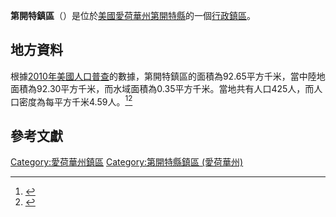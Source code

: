 {{noteTA
|G1=USState
|G2=地名
|G3=Unit
}}
{{Infobox settlement
|official_name            = 第開特鎮區
|native_name = Decatur Township
|settlement_type          = [[行政鎮區|行政鎮區]]
|image_skyline            = 
|imagesize                = 
|image_map                = Map highlighting Decatur Township, Decatur County, Iowa.svg
|mapsize                  = 250px
|pushpin_map  =USA Iowa
|pushpin_label = 第開特鎮區
|pushpin_label_position   = top
|pushpin_map_caption      = 第開特鎮區在愛荷華州的位置
|subdivision_type         = [[世界政區索引|國家]]
|subdivision_type1        = [[美国州份|州份]]
|subdivision_type2        = [[愛荷華州行政区划|縣]]
|subdivision_name         = [[美国|美国]]
|subdivision_name1        = [[愛荷華州|愛荷華州]]
|subdivision_name2        = [[第開特縣_(愛荷華州)|第開特縣]]
|elevation_ft             = 1102
|elevation_m              = 336
|timezone                 = [[北美中部時區|北美中部時區]]
|area_total_km2           = 92.65
|area_land_km2            = 92.30
|area_water_km2           = 0.35
|area_total_sq_mi         = 
|area_land_sq_mi          = 
|area_water_sq_mi         = 
|population_as_of         = [[2010年美國人口普查|2010]]
|population_footnotes     = 
|population_total         = 425
|population_density_km2   = auto
|population_density_sq_mi = auto
|utc_offset               = -6
|coordinates              = {{coord|40|45|59|N|93|50|14|W|type:city_region:US-AL_source:GNS-enwiki|display=inline,title}}
| coor_pinpoint           = 
| coordinates_footnotes   = 
|timezone_DST             = CDT
|utc_offset_DST           = -5
|postal_code_type         = [[美國郵區編號|郵區編號]]
|postal_code              = 
|area_code                = {{link-en|电话区号641|Area code 641|641}}
|blank_name = [[地名信息系统|GNIS ID]]
|blank_info = 467689
}}
'''第開特鎮區'''（{{lang-en|Decatur Township}}）是位於[[美國|美國]][[愛荷華州|愛荷華州]][[第開特縣_(愛荷華州)|第開特縣]]的一個[[行政鎮區|行政鎮區]]。

== 地方資料 ==
根據[[2010年美國人口普查|2010年美國人口普查]]的數據，第開特鎮區的面積為92.65平方千米，當中陸地面積為92.30平方千米，而水域面積為0.35平方千米。當地共有人口425人，而人口密度為每平方千米4.59人。<ref name="GR8">{{cite web|url=http://factfinder2.census.gov|publisher=[[美国人口调查局|美国人口调查局]]|accessdate=2011-05-14|title=American FactFinder|archive-date=2013-09-11|archive-url=https://web.archive.org/web/20130911234518/http://factfinder2.census.gov/|dead-url=no}}</ref><ref>{{cite web|url=https://www.citypopulation.de/en/usa/iowa/admin/|title=USA: Iowa (Counties and Townships) - City Population}}</ref>

== 參考文獻 ==
{{reflist}}

{{第開特縣 (愛荷華州)}}

{{DEFAULTSORT:Decatur Township}}
[[Category:愛荷華州鎮區|Category:愛荷華州鎮區]]
[[Category:第開特縣鎮區_(愛荷華州)|Category:第開特縣鎮區 (愛荷華州)]]

{{Iowa-geo-stub}}